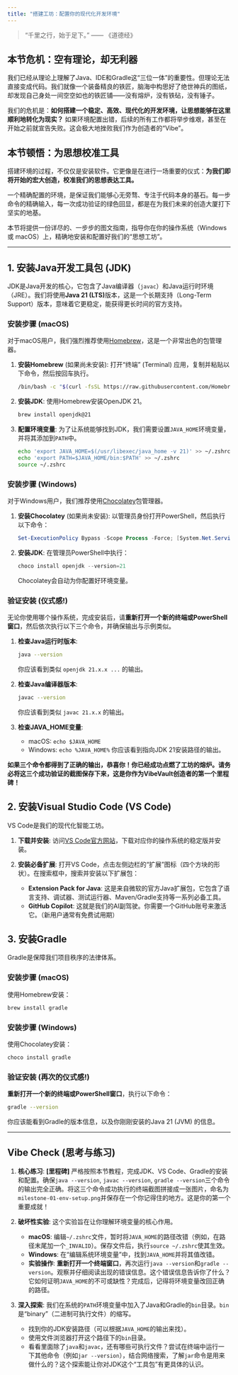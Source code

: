 ```yaml
---
title: "搭建工坊：配置你的现代化开发环境"
---
```


> "千里之行，始于足下。" —— 《道德经》

## 本节危机：空有理论，却无利器

我们已经从理论上理解了Java、IDE和Gradle这“三位一体”的重要性。但理论无法直接变成代码。我们就像一个装备精良的铁匠，脑海中构思好了绝世神兵的图纸，却发现自己身处一间空空如也的铁匠铺——没有熔炉，没有铁砧，没有锤子。

我们的危机是：**如何搭建一个稳定、高效、现代化的开发环境，让思想能够在这里顺利地转化为现实？** 如果环境配置出错，后续的所有工作都将举步维艰，甚至在开始之前就宣告失败。这会极大地挫败我们作为创造者的“Vibe”。

## 本节顿悟：为思想校准工具

搭建环境的过程，不仅仅是安装软件。它更像是在进行一场重要的仪式：**为我们即将开始的宏大创造，校准我们的思想表达工具。** 

一个精确配置的环境，是保证我们能够心无旁骛、专注于代码本身的基石。每一步命令的精确输入，每一次成功验证的绿色回显，都是在为我们未来的创造大厦打下坚实的地基。

本节将提供一份详尽的、一步步的图文指南，指导你在你的操作系统（Windows 或 macOS）上，精确地安装和配置好我们的“思想工坊”。

---

## 1. 安装Java开发工具包 (JDK)

JDK是Java开发的核心，它包含了Java编译器（`javac`）和Java运行时环境（JRE）。我们将使用**Java 21 (LTS)**版本，这是一个长期支持（Long-Term Support）版本，意味着它更稳定，能获得更长时间的官方支持。

### 安装步骤 (macOS)

对于macOS用户，我们强烈推荐使用[Homebrew](https://brew.sh/)，这是一个非常出色的包管理器。

1.  **安装Homebrew** (如果尚未安装):
    打开“终端” (Terminal) 应用，复制并粘贴以下命令，然后按回车执行。

    ```bash
    /bin/bash -c "$(curl -fsSL https://raw.githubusercontent.com/Homebrew/install/HEAD/install.sh)"
    ```

2.  **安装JDK**:
    使用Homebrew安装OpenJDK 21。

    ```bash
    brew install openjdk@21
    ```

3.  **配置环境变量**:
    为了让系统能够找到JDK，我们需要设置`JAVA_HOME`环境变量，并将其添加到`PATH`中。

    ```bash
    echo 'export JAVA_HOME=$(/usr/libexec/java_home -v 21)' >> ~/.zshrc
    echo 'export PATH=$JAVA_HOME/bin:$PATH' >> ~/.zshrc
    source ~/.zshrc
    ```

### 安装步骤 (Windows)

对于Windows用户，我们推荐使用[Chocolatey](https://chocolatey.org/)包管理器。

1.  **安装Chocolatey** (如果尚未安装):
    以管理员身份打开PowerShell，然后执行以下命令：

    ```powershell
    Set-ExecutionPolicy Bypass -Scope Process -Force; [System.Net.ServicePointManager]::SecurityProtocol = [System.Net.ServicePointManager]::SecurityProtocol -bor 3072; iex ((New-Object System.Net.WebClient).DownloadString('https://community.chocolatey.org/install.ps1'))
    ```

2.  **安装JDK**:
    在管理员PowerShell中执行：

    ```powershell
    choco install openjdk --version=21
    ```
    Chocolatey会自动为你配置好环境变量。

### **验证安装 (仪式感!)**

无论你使用哪个操作系统，完成安装后，请**重新打开一个新的终端或PowerShell窗口**，然后依次执行以下三个命令，并确保输出与示例类似。

1.  **检查Java运行时版本**:

    ```bash
    java --version
    ```
    你应该看到类似 `openjdk 21.x.x ...` 的输出。

2.  **检查Java编译器版本**:

    ```bash
    javac --version
    ```
    你应该看到类似 `javac 21.x.x` 的输出。

3.  **检查JAVA_HOME变量**:
    *   macOS: `echo $JAVA_HOME`
    *   Windows: `echo %JAVA_HOME%`
    你应该看到指向JDK 21安装路径的输出。

**如果三个命令都得到了正确的输出，恭喜你！你已经成功点燃了工坊的熔炉。请务必将这三个成功验证的截图保存下来，这是你作为VibeVault创造者的第一个里程碑！**

## 2. 安装Visual Studio Code (VS Code)

VS Code是我们的现代化智能工坊。

1.  **下载并安装**:
    访问[VS Code官方网站](https://code.visualstudio.com/)，下载对应你的操作系统的稳定版并安装。

2.  **安装必备扩展**:
    打开VS Code，点击左侧边栏的“扩展”图标（四个方块的形状）。在搜索框中，搜索并安装以下扩展包：
    *   **Extension Pack for Java**: 这是来自微软的官方Java扩展包，它包含了语言支持、调试器、测试运行器、Maven/Gradle支持等一系列必备工具。
    *   **GitHub Copilot**: 这就是我们的AI副驾驶。你需要一个GitHub账号来激活它。（新用户通常有免费试用期）

## 3. 安装Gradle

Gradle是保障我们项目秩序的法律体系。

### 安装步骤 (macOS)

使用Homebrew安装：
```bash
brew install gradle
```

### 安装步骤 (Windows)

使用Chocolatey安装：
```bash
choco install gradle
```

### **验证安装 (再次的仪式感!)**

**重新打开一个新的终端或PowerShell窗口**，执行以下命令：

```bash
gradle --version
```

你应该能看到Gradle的版本信息，以及你刚刚安装的Java 21 (JVM) 的信息。

---

## Vibe Check (思考与练习)

1.  **核心练习**:
    **[里程碑]** 严格按照本节教程，完成JDK、VS Code、Gradle的安装和配置。确保`java --version`, `javac --version`, `gradle --version`三个命令的输出完全正确。将这三个命令成功执行的终端截图拼接成一张图片，命名为`milestone-01-env-setup.png`并保存在一个你记得住的地方。这是你的第一个重要成就！

2.  **破坏性实验**:
    这个实验旨在让你理解环境变量的核心作用。
    *   **macOS**: 编辑`~/.zshrc`文件，暂时将`JAVA_HOME`的路径改错（例如，在路径末尾加一个`_INVALID`）。保存文件后，执行`source ~/.zshrc`使其生效。
    *   **Windows**: 在“编辑系统环境变量”中，找到`JAVA_HOME`并将其值改错。
    *   **实验操作**: **重新打开一个终端窗口**，再次运行`java --version`和`gradle --version`。观察并仔细阅读出现的错误信息。这个错误信息告诉你了什么？它如何证明`JAVA_HOME`的不可或缺性？完成后，记得将环境变量改回正确的路径。

3.  **深入探索**:
    我们在系统的`PATH`环境变量中加入了Java和Gradle的`bin`目录。`bin`是“binary”（二进制可执行文件）的缩写。
    *   找到你的JDK安装路径（可以根据`JAVA_HOME`的输出来找）。
    *   使用文件浏览器打开这个路径下的`bin`目录。
    *   看看里面除了`java`和`javac`，还有哪些可执行文件？尝试在终端中运行一下其他命令（例如`jar --version`），结合网络搜索，了解`jar`命令是用来做什么的？这个探索能让你对JDK这个“工具包”有更具体的认识。 